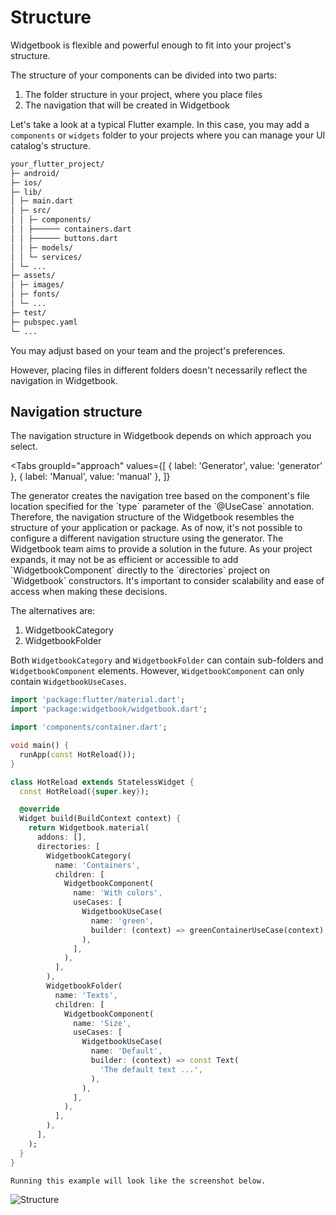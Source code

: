 # Structure

Widgetbook is flexible and powerful enough to fit into your project's structure.

The structure of your components can be divided into two parts:

1. The folder structure in your project, where you place files
2. The navigation that will be created in Widgetbook

Let's take a look at a typical Flutter example. In this case, you may add a
`components` or `widgets` folder to your projects where you can manage your UI
catalog's structure.

```bash
your_flutter_project/
├─ android/
├─ ios/
├─ lib/
│ ├─ main.dart
│ ├─ src/
│ │ ├─ components/
│ │ ├────── containers.dart
│ │ ├────── buttons.dart
│ │ ├─ models/
│ │ └─ services/
│ └─ ...
├─ assets/
│ ├─ images/
│ ├─ fonts/
│ └─ ...
├─ test/
├─ pubspec.yaml
└─ ...
```

You may adjust based on your team and the project's preferences.

However, placing files in different folders doesn't necessarily reflect the
navigation in Widgetbook.

## Navigation structure

The navigation structure in Widgetbook depends on which approach you select.

<Tabs
  groupId="approach"
  values={[
    { label: 'Generator', value: 'generator' },
    { label: 'Manual', value: 'manual' },
  ]}
>
<TabItem value="generator">
The generator creates the navigation tree based on the component's file location specified for the `type` parameter of the `@UseCase` annotation. 
Therefore, the navigation structure of the Widgetbook resembles the structure of your application or package.

<Warning>
  As of now, it's not possible to configure a different navigation structure
  using the generator. The Widgetbook team aims to provide a solution in the
  future.
</Warning>

</TabItem>

<TabItem value="manual">
As your project expands, it may not be as efficient or accessible to add `WidgetbookComponent` directly to the `directories` project on `Widgetbook` constructors. It's important to consider scalability and ease of access when making these decisions.

The alternatives are:

1. WidgetbookCategory
2. WidgetbookFolder

Both `WidgetbookCategory` and `WidgetbookFolder` can contain sub-folders and
`WidgetbookComponent` elements. However, `WidgetbookComponent` can only contain
`WidgetbookUseCases`.

```dart
import 'package:flutter/material.dart';
import 'package:widgetbook/widgetbook.dart';

import 'components/container.dart';

void main() {
  runApp(const HotReload());
}

class HotReload extends StatelessWidget {
  const HotReload({super.key});

  @override
  Widget build(BuildContext context) {
    return Widgetbook.material(
      addons: [],
      directories: [
        WidgetbookCategory(
          name: 'Containers',
          children: [
            WidgetbookComponent(
              name: 'With colors',
              useCases: [
                WidgetbookUseCase(
                  name: 'green',
                  builder: (context) => greenContainerUseCase(context),
                ),
              ],
            ),
          ],
        ),
        WidgetbookFolder(
          name: 'Texts',
          children: [
            WidgetbookComponent(
              name: 'Size',
              useCases: [
                WidgetbookUseCase(
                  name: 'Default',
                  builder: (context) => const Text(
                    'The default text ...',
                  ),
                ),
              ],
            ),
          ],
        ),
      ],
    );
  }
}
```

    Running this example will look like the screenshot below.

<Image
  zoom
  src="/assets/screenshots/manual_structure.png"
  alt="Structure"
  caption="Structure"
/>

  </TabItem>
</Tabs>
